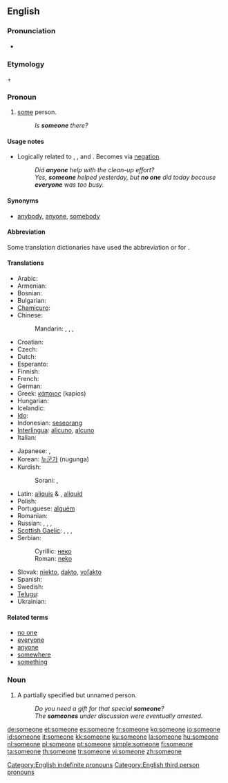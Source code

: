==English==

===Pronunciation===
* {{audio|en-us-someone.ogg|Audio (US)}}

===Etymology===
{{term|some}} + {{term|one}}

===Pronoun===
{{en-pron}}

# [[some]] person.
#: ''Is '''someone''' there?''

====Usage notes====
* Logically related to {{term|anyone}}, {{term|everyone}}, and {{term|no one}}.  Becomes {{term|no one}} via [[negation]].
*: ''Did '''anyone''' help with the clean-up effort?''
*: ''Yes, '''someone''' helped yesterday, but '''no one''' did today because '''everyone''' was too busy.''

====Synonyms====
* [[anybody]], [[anyone]], [[somebody]]

====Abbreviation====
Some translation dictionaries have used the abbreviation {{term|s.o.}} or {{term|so}} for {{term|someone}}.

====Translations====
{{trans-top|some person}}
* Arabic: {{t|ar|أحد|tr='áHad}}
* Armenian: {{t|hy|մեկ|alt=մեկը|tr=mekë}}
* Bosnian: {{t-|bs|neko}}
* Bulgarian: {{t|bg|някой|tr=njakoj}}
* [[Chamicuro]]: {{tø|ccc|ana'shanaye}}
* Chinese:
*: Mandarin: {{t|cmn|有人|tr=yǒu rén|sc=Hani}},  {{t-|cmn|某人|tr=mǒurén|sc=Hani}},  {{t-|cmn|誰|sc=Hani}},  {{t-|cmn|谁|tr=shéi, shuí|sc=Hani}}
* Croatian: {{t-|hr|neko}}
* Czech: {{t+|cs|někdo}}
* Dutch: {{t+|nl|iemand}}
* Esperanto: {{t+|eo|iu|xs=Esperanto}}
* Finnish: {{t+|fi|joku}}
* French: {{t+|fr|quelqu'un}}
* German: {{t+|de|jemand}}
* Greek: [[κάποιος]] (kapios) {{m}}
* Hungarian: {{t+|hu|valaki}}
* Icelandic: {{t+|is|einhver}}
* [[Ido]]: {{t+|io|ulu|xs=Ido}}
* Indonesian: [[seseorang]]
* [[Interlingua]]: [[alicuno]], [[alcuno]]
* Italian: {{t+|it|qualcuno}}
{{trans-mid}}
* Japanese: {{t|ja|誰か|tr=だれか, dare-ka}},  {{t|ja|或る人|tr=あるひと, aru hito}}
* Korean: [[누군가]] (nugunga)
* Kurdish:
*: Sorani: {{t|ku|یه‌کێک|tr=yekék|sc=ku-Arab}}, {{t|ku|که‌سێک|tr=kesék|sc=ku-Arab}}
* Latin: [[aliquis]] {{m}} & {{f}}, [[aliquid]] {{n}}
* Polish: {{t+|pl|ktoś}}
* Portuguese: [[alguém]]
* Romanian: {{t+|ro|cineva}}
* Russian: {{t+|ru|кто-то|tr=kto-to}},  {{t+|ru|кто-нибудь|tr=kto-nibúd'}},  {{t+|ru|некто|tr=nékto}},  {{t+|ru|кто-либо|tr=kto-líbo}}
* [[Scottish Gaelic]]: {{t-|gd|cuideigin|xs=Scottish Gaelic}},  {{qualifier|male}} {{t-|gd|duin'-eigin|xs=Scottish Gaelic}},  {{qualifier|male}} {{t-|gd|feareigin|xs=Scottish Gaelic}},  {{qualifier|female}} {{t-|gd|tè-eigin|xs=Scottish Gaelic}}
* Serbian:
*: Cyrillic: [[неко]]
*: Roman: [[neko]]
* Slovak: [[niekto#Slovak|niekto]], [[dakto#Slovak|dakto]], [[voľakto]]
* Spanish: {{t+|es|alguien}}
* Swedish: {{t+|sv|någon}}
* [[Telugu]]: {{t|te|ఎవరో|tr=evarO}}
* Ukrainian: {{t|uk|хтось|tr=xtos'|xs=Ukrainian}}
{{trans-bottom}}

====Related terms====
* [[no one]]
* [[everyone]]
* [[anyone]]
* [[somewhere]]
* [[something]]

===Noun===
{{en-noun}}

# A partially specified but unnamed person.
#: ''Do you need a gift for that special '''someone'''?''
#: ''The '''someones''' under discussion were eventually arrested.''

[[Category:English indefinite pronouns]]
[[Category:English third person pronouns]]

[[de:someone]]
[[et:someone]]
[[es:someone]]
[[fr:someone]]
[[ko:someone]]
[[io:someone]]
[[id:someone]]
[[it:someone]]
[[kk:someone]]
[[ku:someone]]
[[la:someone]]
[[hu:someone]]
[[nl:someone]]
[[pl:someone]]
[[pt:someone]]
[[simple:someone]]
[[fi:someone]]
[[ta:someone]]
[[th:someone]]
[[tr:someone]]
[[vi:someone]]
[[zh:someone]]